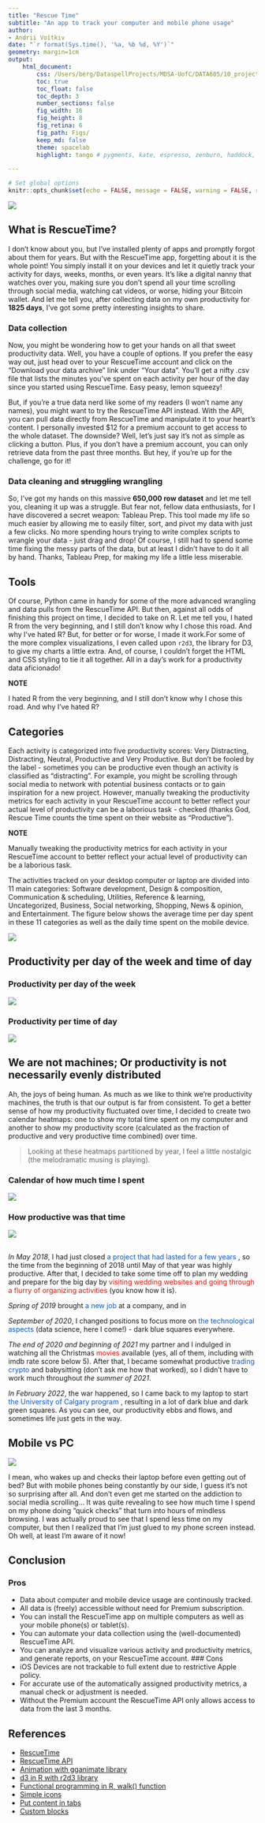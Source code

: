```yaml
---
title: "Rescue Time"
subtitle: "An app to track your computer and mobile phone usage"
author:
- Andrii Voitkiv
date: "`r format(Sys.time(), '%a, %b %d, %Y')`"
geometry: margin=1cm
output:
    html_document:
        css: /Users/berg/DataspellProjects/MDSA-UofC/DATA605/10_project/style.css
        toc: true
        toc_float: false
        toc_depth: 3
        number_sections: false
        fig_width: 16
        fig_height: 8
        fig_retina: 6
        fig_path: Figs/
        keep_md: false
        theme: spacelab
        highlight: tango # pygments, kate, espresso, zenburn, haddock, textmate

---
```


```r
# Set global options
knitr::opts_chunk$set(echo = FALSE, message = FALSE, warning = FALSE, results='asis')
```

<img src="/Users/berg/DataspellProjects/MDSA-UofC/DATA605/10_project/wallpaper.jpg"/>

## What is RescueTime?

I don't know about you, but I've installed plenty of apps and promptly forgot about them for years. But with the RescueTime app, forgetting about it is the whole point! You simply install it on your devices and let it quietly track your activity for days, weeks, months, or even years. It's like a digital nanny that watches over you, making sure you don't spend all your time scrolling through social media, watching cat videos, or worse, hiding your Bitcoin wallet. And let me tell you, after collecting data on my own productivity for **1825 days**, I've got some pretty interesting insights to share.

### Data collection

Now, you might be wondering how to get your hands on all that sweet productivity data. Well, you have a couple of options. If you prefer the easy way out, just head over to your RescueTime account and click on the “Download your data archive” link under “Your data”. You'll get a nifty .csv file that lists the minutes you've spent on each activity per hour of the day since you started using RescueTime. Easy peasy, lemon squeezy!

But, if you're a true data nerd like some of my readers (I won't name any names), you might want to try the RescueTime API instead. With the API, you can pull data directly from RescueTime and manipulate it to your heart's content. I personally invested $12 for a premium account to get access to the whole dataset. The downside? Well, let's just say it's not as simple as clicking a button. Plus, if you don't have a premium account, you can only retrieve data from the past three months. But hey, if you're up for the challenge, go for it!

### Data cleaning and ~~struggling~~ wrangling

So, I've got my hands on this massive **650,000 row dataset** and let me tell you, cleaning it up was a struggle. But fear not, fellow data enthusiasts, for I have discovered a secret weapon: Tableau Prep. This tool made my life so much easier by allowing me to easily filter, sort, and pivot my data with just a few clicks. No more spending hours trying to write complex scripts to wrangle your data - just drag and drop! Of course, I still had to spend some time fixing the messy parts of the data, but at least I didn't have to do it all by hand. Thanks, Tableau Prep, for making my life a little less miserable.

## Tools

Of course, Python came in handy for some of the more advanced wrangling and data pulls from the RescueTime API. But then, against all odds of finishing this project on time, I decided to take on R. Let me tell you, I hated R from the very beginning, and I still don't know why I chose this road. And why I've hated R? But, for better or for worse, I made it work.For some of the more complex visualizations, I even called upon `r2d3`, the library for D3, to give my charts a little extra. And, of course, I couldn't forget the HTML and CSS styling to tie it all together. All in a day's work for a productivity data aficionado!


::: {.infobox .warning data-latex="{warning}"}
**NOTE**

I hated R from the very beginning, and I still don't know why I chose this road. And why I've hated R?
::::

## Categories

Each activity is categorized into five productivity scores: Very Distracting, Distracting, Neutral, Productive and Very Productive. But don't be fooled by the label - sometimes you can be productive even though an activity is classified as "distracting". For example, you might be scrolling through social media to network with potential business contacts or to gain inspiration for a new project. However, manually tweaking the productivity metrics for each activity in your RescueTime account to better reflect your actual level of productivity can be a laborious task - checked (thanks God, Rescue Time counts the time spent on their website as "Productive").

::: {.infobox .caution data-latex="{caution}"}
**NOTE**

Manually tweaking the productivity metrics for each activity in your RescueTime account to better reflect your actual level of productivity can be a laborious task.
::::

The activities tracked on your desktop computer or laptop are divided into 11 main categories: Software development, Design & composition, Communication & scheduling, Utilities, Reference & learning, Uncategorized, Business, Social networking, Shopping, News & opinion, and Entertainment. The figure below shows the average time per day spent in these 11 categories as well as the daily time spent on the mobile device.

<img src="/Users/berg/DataspellProjects/MDSA-UofC/DATA605/10_project/main_files/figure-html/donuts.png"/>

## Productivity per day of the week and time of day {.tabset}
### Productivity per day of the week {.tabset}
<img src="/Users/berg/DataspellProjects/MDSA-UofC/DATA605/10_project/main_files/figure-html/by-weekday.png"/>

### Productivity per time of day {.tabset}
<img src="/Users/berg/DataspellProjects/MDSA-UofC/DATA605/10_project/animation.gif"/>

## We are not machines; Or productivity is not necessarily evenly distributed {.tabset}
Ah, the joys of being human. As much as we like to think we're productivity machines, the truth is that our output is far from consistent. To get a better sense of how my productivity fluctuated over time, I decided to create two calendar heatmaps: one to show my total time spent on my computer and another to show my productivity score (calculated as the fraction of productive and very productive time combined) over time.


> Looking at these heatmaps partitioned by year, I feel a little nostalgic (the melodramatic musing is playing).


### Calendar of how much time I spent
<img src="/Users/berg/DataspellProjects/MDSA-UofC/DATA605/10_project/main_files/figure-html/heatmap-total-time.png"/>

### How productive was that time
<img src="/Users/berg/DataspellProjects/MDSA-UofC/DATA605/10_project/main_files/figure-html/heatmap-productivity-frac.png"/>

## {-}
*In May 2018*, I had just closed <font color="#0D58C1"> a project that had lasted for a few years </font>, so the time from the beginning of 2018 until May of that year was highly productive. After that, I decided to take some time off to plan my wedding and prepare for the big day by <font color="#D41C15"> visiting wedding websites and going through a flurry of organizing activities </font> (you know how it is).

*Spring of 2019* brought <font color="#0D58C1"> a new job </font> at a company, and in

*September of 2020*, I changed positions to focus more on <font color="#0D58C1"> the technological aspects </font>(data science, here I come!) - dark blue squares everywhere.

*The end of 2020 and beginning of 2021* my partner and I indulged in watching all the Christmas <font color="#D41C15"> movies </font> available (yes, all of them, including with imdb rate score below 5). After that, I became somewhat productive <font color="#0D58C1"> trading crypto </font> and babysitting (don't ask me how that worked), so I didn't have to work much throughout *the summer of 2021*.

*In February 2022*, the war happened, so I came back to my laptop to start <font color="#0D58C1"> the University of Calgary program </font>, resulting in a lot of dark blue and dark green squares. As you can see, our productivity ebbs and flows, and sometimes life just gets in the way.

## Mobile vs PC
<img src="/Users/berg/DataspellProjects/MDSA-UofC/DATA605/10_project/main_files/figure-html/mobile-vs-pc.png"/>

I mean, who wakes up and checks their laptop before even getting out of bed? But with mobile phones being constantly by our side, I guess it's not so surprising after all. And don't even get me started on the addiction to social media scrolling... It was quite revealing to see how much time I spend on my phone doing "quick checks" that turn into hours of mindless browsing. I was actually proud to see that I spend less time on my computer, but then I realized that I'm just glued to my phone screen instead. Oh well, at least I'm aware of it now!

## Conclusion

### Pros
-   Data about computer and mobile device usage are continously tracked.
-   All data is (freely) accessible without need for Premium subscription.
-   You can install the RescueTime app on multiple computers as well as your mobile phone(s) or tablet(s).
-   You can automate your data collection using the (well-documented) RescueTime API.
-   You can analyze and visualize various activity and productivity metrics, and generate reports, on your RescueTime account.
### Cons
- iOS Devices are not trackable to full extent due to restrictive Apple policy.
-   For accurate use of the automatically assigned productivity metrics, a manual check or adjustment is needed.
-   Without the Premium account the RescueTime API only allows access to data from the last 3 months.

## References
- [RescueTime](https://www.rescuetime.com/)
- [RescueTime API](https://www.rescuetime.com/anapi/setup/documentation)
- [Animation with gganimate library](https://www.datanovia.com/en/blog/gganimate-how-to-create-plots-with-beautiful-animation-in-r/)
- [d3 in R with r2d3 library](https://rstudio.github.io/r2d3/articles/gallery.html)
- [Functional programming in R, walk() function](https://dcl-prog.stanford.edu/index.html)
- [Simple icons](https://icons8.com/)
- [Put content in tabs](https://bookdown.org/yihui/rmarkdown-cookbook/html-tabs.html)
- [Custom blocks](https://bookdown.org/yihui/rmarkdown-cookbook/custom-blocks.html)


